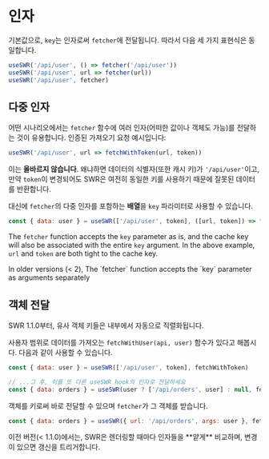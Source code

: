 # 인자

기본값으로, `key`는 인자로써 `fetcher`에 전달됩니다. 따라서 다음 세 가지 표현식은 동일합니다.

```js
useSWR('/api/user', () => fetcher('/api/user'))
useSWR('/api/user', url => fetcher(url))
useSWR('/api/user', fetcher)
```

## 다중 인자

어떤 시나리오에서는 `fetcher` 함수에 여러 인자(어떠한 값이나 객체도 가능)를 전달하는 것이 유용합니다.
인증된 가져오기 요청 예시입니다: 

```js
useSWR('/api/user', url => fetchWithToken(url, token))
```

이는 **올바르지 않습니다**. 왜냐하면 데이터의 식별자(또한 캐시 키)가 `'/api/user'`이고,
만약 `token`이 변경되어도 SWR은 여전히 동일한 키를 사용하기 때문에 잘못된 데이터를 반환합니다.

대신에 `fetcher`의 다중 인자를 포함하는 **배열**을 `key` 파라미터로 사용할 수 있습니다.

```js
const { data: user } = useSWR(['/api/user', token], ([url, token]) => fetchWithToken(url, token))
```

The `fetcher` function accepts the `key` parameter as is, and the cache key will also be associated with the entire `key` argument. In the above example, `url` and `token` are both tight to the cache key.

<Callout emoji="⚠️">
  In older versions (< 2), The `fetcher` function accepts the `key` parameter as arguments separately
</Callout>

## 객체 전달


<Callout>
  SWR 1.1.0부터, 유사 객체 키들은 내부에서 자동으로 직렬화됩니다.
</Callout>
  
사용자 범위로 데이터를 가져오는 `fetchWithUser(api, user)` 함수가 있다고 해봅시다. 다음과 같이 사용할 수 있습니다.

```js
const { data: user } = useSWR(['/api/user', token], fetchWithToken)

// ...그 후, 이를 또 다른 useSWR hook의 인자로 전달하세요
const { data: orders } = useSWR(user ? ['/api/orders', user] : null, fetchWithUser)
```

객체를 키로써 바로 전달할 수 있으며 `fetcher`가 그 객체를 받습니다.

```js
const { data: orders } = useSWR({ url: '/api/orders', args: user }, fetcher)
```

<Callout emoji="⚠️">
  이전 버전(< 1.1.0)에서는, SWR은 렌더링할 때마다 인자들을 **얕게** 비교하며, 변경이 있으면 갱신을 트리거합니다.
</Callout>
